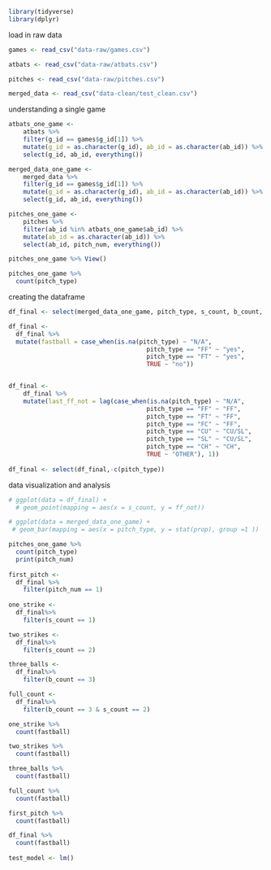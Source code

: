 
```r
library(tidyverse)
library(dplyr)
```

load in raw data

```r
games <- read_csv("data-raw/games.csv")

atbats <- read_csv("data-raw/atbats.csv")

pitches <- read_csv("data-raw/pitches.csv")

merged_data <- read_csv("data-clean/test_clean.csv")
```

understanding a single game

```r
atbats_one_game <- 
	atbats %>% 
	filter(g_id == games$g_id[1]) %>% 
	mutate(g_id = as.character(g_id), ab_id = as.character(ab_id)) %>% 
	select(g_id, ab_id, everything())

merged_data_one_game <- 
	merged_data %>% 
	filter(g_id == games$g_id[1]) %>% 
	mutate(g_id = as.character(g_id), ab_id = as.character(ab_id)) %>% 
	select(g_id, ab_id, everything())

pitches_one_game <- 
	pitches %>% 
	filter(ab_id %in% atbats_one_game$ab_id) %>% 
	mutate(ab_id = as.character(ab_id)) %>% 
	select(ab_id, pitch_num, everything())

pitches_one_game %>% View()
```

```r
pitches_one_game %>% 
  count(pitch_type)
```


creating the dataframe

```r
df_final <- select(merged_data_one_game, pitch_type, s_count, b_count, pitch_num, ab_id)

df_final <-
  df_final %>% 
  mutate(fastball = case_when(is.na(pitch_type) ~ "N/A",
                                      pitch_type == "FF" ~ "yes",
                                      pitch_type == "FT" ~ "yes",
                                      TRUE ~ "no"))


df_final <- 
    df_final %>%
    mutate(last_ff_not = lag(case_when(is.na(pitch_type) ~ "N/A",
                                      pitch_type == "FF" ~ "FF",
                                      pitch_type == "FT" ~ "FF",
                                      pitch_type == "FC" ~ "FF",
                                      pitch_type == "CU" ~ "CU/SL",
                                      pitch_type == "SL" ~ "CU/SL",
                                      pitch_type == "CH" ~ "CH",
                                      TRUE ~ "OTHER"), 1))
 
df_final <- select(df_final,-c(pitch_type))  

```

data visualization and analysis

```r
# ggplot(data = df_final) +
  # geom_point(mapping = aes(x = s_count, y = ff_not))

# ggplot(data = merged_data_one_game) +
 # geom_bar(mapping = aes(x = pitch_type, y = stat(prop), group =1 ))

pitches_one_game %>% 
  count(pitch_type)
  print(pitch_num)
  
first_pitch <-
  df_final %>% 
    filter(pitch_num == 1)
  
one_strike <-
  df_final%>% 
    filter(s_count == 1)

two_strikes <-
  df_final%>% 
    filter(s_count == 2)

three_balls <-
  df_final%>% 
    filter(b_count == 3)

full_count <-
  df_final%>% 
    filter(b_count == 3 & s_count == 2)

one_strike %>%
  count(fastball)

two_strikes %>% 
  count(fastball)

three_balls %>% 
  count(fastball)

full_count %>% 
  count(fastball)

first_pitch %>%
  count(fastball)

df_final %>%
  count(fastball)
  
test_model <- lm()


```


